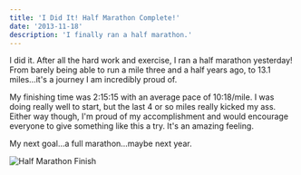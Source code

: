 ```yaml
---
title: 'I Did It! Half Marathon Complete!'
date: '2013-11-18'
description: 'I finally ran a half marathon.'
---
```


I did it. After all the hard work and exercise, I ran a half marathon yesterday! From barely being able to run a mile three and a half years ago, to 13.1 miles…it's a journey I am incredibly proud of.

<PostImage
    src="/images/posts/2013-11-18-i-did-it-half-marathon-complete/header-half-marathon-complete.jpg"
    alt="Me running in the 2013 Philadelphia Half Marathon"
    centered
    shadowed
/>

My finishing time was 2:15:15 with an average pace of 10:18/mile. I was doing really well to start, but the last 4 or so miles really kicked my ass. Either way though, I'm proud of my accomplishment and would encourage everyone to give something like this a try. It's an amazing feeling.

My next goal…a full marathon…maybe next year.

![Half Marathon Finish](/assets/images/posts/half-marathon-complete.jpg)
